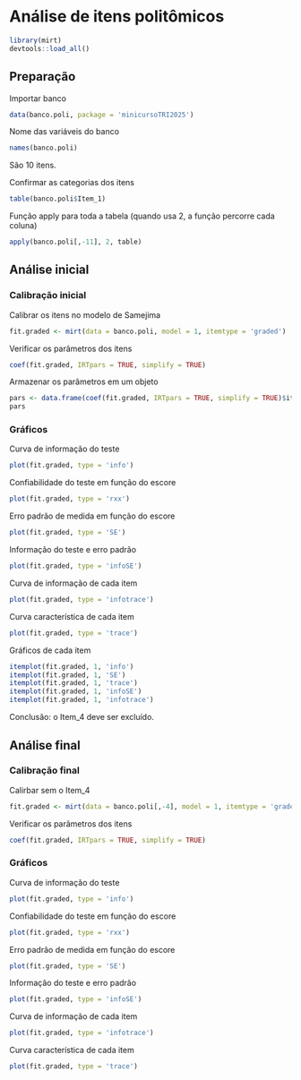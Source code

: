 # Análise de itens politômicos

```r
library(mirt)
devtools::load_all()
```

## Preparação

Importar banco

```r
data(banco.poli, package = 'minicursoTRI2025')
```

Nome das variáveis do banco

```r
names(banco.poli)
```

São 10 itens.

Confirmar as categorias dos itens

```r
table(banco.poli$Item_1)
```

Função apply para toda a tabela (quando usa 2, a função percorre cada coluna)

```r
apply(banco.poli[,-11], 2, table)
```
## Análise inicial

### Calibração inicial

Calibrar os itens no modelo de Samejima

```r
fit.graded <- mirt(data = banco.poli, model = 1, itemtype = 'graded')
```

Verificar os parâmetros dos itens

```r
coef(fit.graded, IRTpars = TRUE, simplify = TRUE)
```

Armazenar os parâmetros em um objeto

```r
pars <- data.frame(coef(fit.graded, IRTpars = TRUE, simplify = TRUE)$items)
pars
```

### Gráficos

Curva de informação do teste

```r
plot(fit.graded, type = 'info')
```

Confiabilidade do teste em função do escore

```r
plot(fit.graded, type = 'rxx')
```

Erro padrão de medida em função do escore

```r
plot(fit.graded, type = 'SE')
```

Informação do teste e erro padrão

```r
plot(fit.graded, type = 'infoSE')
```

Curva de informação de cada item

```r
plot(fit.graded, type = 'infotrace')
```

Curva característica de cada item

```r
plot(fit.graded, type = 'trace')
```

Gráficos de cada item

```r
itemplot(fit.graded, 1, 'info')
itemplot(fit.graded, 1, 'SE')
itemplot(fit.graded, 1, 'trace')
itemplot(fit.graded, 1, 'infoSE')
itemplot(fit.graded, 1, 'infotrace')
```

Conclusão: o Item_4 deve ser excluído.

## Análise final

### Calibração final

Calirbar sem o Item_4

```r
fit.graded <- mirt(data = banco.poli[,-4], model = 1, itemtype = 'graded')
```

Verificar os parâmetros dos itens

```r
coef(fit.graded, IRTpars = TRUE, simplify = TRUE)
```

### Gráficos

Curva de informação do teste

```r
plot(fit.graded, type = 'info')
```

Confiabilidade do teste em função do escore

```r
plot(fit.graded, type = 'rxx')
```

Erro padrão de medida em função do escore

```r
plot(fit.graded, type = 'SE')
```

Informação do teste e erro padrão

```r
plot(fit.graded, type = 'infoSE')
```

Curva de informação de cada item

```r
plot(fit.graded, type = 'infotrace')
```

Curva característica de cada item

```r
plot(fit.graded, type = 'trace')
```


